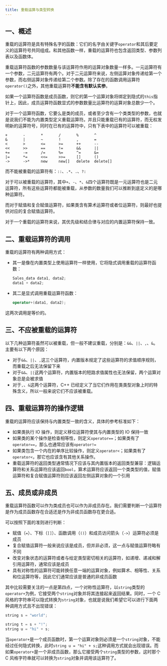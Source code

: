 ```yaml
---
title: 重载运算与类型转换
---
```


## 一、概述

重载的运算符是具有特殊名字的函数：它们的名字由关键字`operator`和其后要定义的运算符号共同组成。和其他函数一样，重载的运算符也包含返回类型、参数列表以及函数体。

重载运算符函数的参数数量与该运算符作用的运算对象数量一样多。一元运算符有一个参数，二元运算符有两个。对于二元运算符来说，左侧运算对象传递给第一个参数，而右侧运算对象传递给第二个参数。除了存在的函数调用运算符`operator()`之外，其他重载运算符**不能含有默认实参**。

如果一个运算符函数是成员函数，则它的第一个运算对象将绑定到隐式的`this`指针上，因此，成员运算符函数显式的参数数量比运算符的运算对象总数少一个。

对于一个运算符函数，它要么是类的成员，或者至少含有一个类类型的参数，也就是说我们不能为内置类型定义重载运算符。并且只能重载已有的运算符，而无权发明新的运算符号，同时在已有的运算符中，只有下表中的运算符可以被重载：

```
+		-		*		/		%		^
&		|		~		!		,		=
<		>		<=		>=		++		--
<<		>>		==		!=		&&		||
+=		-=		/=		%=		^=		&=
|=		*=		<<=		>>=		[]		()
->		->*		new		new[]	delete	delete[]
```

而不能被重载的运算符有：`::`、`.*`、`.`、`?:`

对于可以被重载的运算符，其中`+`、`-`、`*`、`&`四个运算符既是一元运算符也是二元运算符，所有这些运算符都能被重载，从参数的数量我们可以推断到底定义的是哪种运算符。

而对于赋值和复合赋值运算符，如果类含有算术运算符或者位运算符，则最好也提供对应的复合赋值运算符。

对于一个重载的运算符来说，其优先级和结合律与对应的内置运算符保持一致。



## 二、重载运算符的调用

重载的运算符有两种调用方式：

- 其一是像在内置类型上使用运算符一样使用，它将隐式调用重载的运算符函数：

  ```cpp
  Sales_data data1, data2;
  data1 + data2;
  ```

- 其二是显式调用重载运算符函数：

  ```cpp
  operator+(data1, data2);
  ```

这两次调用是等价的。



## 三、不应被重载的运算符

以下几种运算符虽然可以被重载，但一般不建议重载，分别是：`&&`、`||`、`,`、`&`。主要有以下两个原因：

- 对于`&&`、`||`、`,`这三个运算符，内置版本规定了这些运算符的求值顺序规则，而重载之后无法保留下来
- 对于`&&`、`||`这两个运算符，内置版本的短路求值属性也无法保留，两个运算对象总是会被求值
- 对于`,`、`&`这两个运算符，C++ 已经定义了当它们作用在类类型对象上时的特殊含义，所以一般来说它们不应该被重载。



## 四、重载运算符的操作逻辑

重载的运算符应该保持与内置类型一致的含义，具体的参考标准如下：

- 如果类执行 IO 操作，则定义移位运算符使其与内置类型的 IO 保持一致
- 如果类的某个操作是检查相等性，则定义`operator==`；如果类有了`operator==`，那么也通常应该有`operator!=`
- 如果类包含一个内在的单序比较操作，则定义`operator<`；如果类有了`operator<`，那它也应该含有其他关系操作。
- 重载运算符的返回类型通常情况下应该与其内置版本的返回类型兼容：逻辑运算符和关系运算符应该返回`bool`，算术运算符应该返回一个类类型的值，赋值运算符和复合赋值运算符则应该返回左侧运算对象的一个引用



## 五、成员或非成员

重载运算符函数可以作为类成员也可以作为非成员存在。我们需要判断一个运算符是作为成员函数存在合适还是作为非成员函数存在更合适。

可以按照下面的准则进行判断：

- 赋值（`=`）、下标（`[]`）、函数调用（`()`）和成员访问箭头（`->`）运算符必须是成员
- 复合赋值运算符一般来说应该是成员，但并非必须，这一点与赋值运算符略有不同
- 改变对象状态的运算符或者与给定类型密切相关的运算符，如递增、递减和解引用运算符，通常应该是成员
- 具有对称性的运算符可能转换任意一端的运算对象，例如算术、相等性、关系和位运算符等，因此它们通常应该是普通的非成员函数

其中比较需要关注的一点是第四点，一个对称性运算符，以`string`类型的`operator+`为例，它接受两个`string`对象并将其连接起来返回结果。同时，一个 C 风格的字符串可以隐式转换为`string`对象，也就是说我们希望它可以进行下面两种调用方式且不出现错误：

```cpp
string s = "world";

string t = s + "!";
string u = "hi" + s;
```

当`operator+`是一个成员函数时，第一个运算对象则必须是一个`string`对象，不能经过任何隐式转换，此时`string u = "hi" + s;`这种调用方式就会出现错误。而如果`operator+`是一个非成员函数，那么它接受两个`string`类型的参数，这时那个 C 风格字符串就可以转换为`string`对象并调用该运算符了。